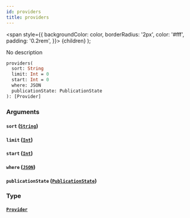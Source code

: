 ```yaml
---
id: providers
title: providers
---
```


<span
style={{
      backgroundColor: color,
      borderRadius: '2px',
      color: '#fff',
      padding: '0.2rem',
    }}>
{children}
</span>
);

No description

```graphql
providers(
  sort: String
  limit: Int = 0
  start: Int = 0
  where: JSON
  publicationState: PublicationState
): [Provider]

```

### Arguments

#### `sort` ([`String`](/v1/scalars/string))

#### `limit` ([`Int`](/v1/scalars/int))

#### `start` ([`Int`](/v1/scalars/int))

#### `where` ([`JSON`](/v1/scalars/json))

#### `publicationState` ([`PublicationState`](/v1/enums/publication-state))

### Type

#### [`Provider`](/v1/objects/provider)
